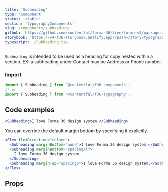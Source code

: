 ```yaml
---
title: 'Subheading'
type: 'component'
status: 'stable'
section: 'typographyComponents'
slug: /components/subheading/
github: 'https://github.com/contentful/forma-36/tree/forma-v4/packages/components/typography/src'
storybook: 'https://v4-f36-storybook.netlify.app/?path=/story/typography-subheading--basic'
typescript: ./Subheading.tsx
---
```


`Subheading` is intended to be used as a heading for copy nested within a section. EX: a subheading under Contact may be Address or Phone number.

### Import

```js static=true
import { Subheading } from '@contentful/f36-components';
// or
import { Subheading } from '@contentful/f36-typography';
```

## Code examples

```jsx
<Subheading>I love Forma 36 design system.</Subheading>
```

You can override the default margin bottom by specifying it explicitly.

```jsx
<Flex flexDirection="column">
  <Subheading marginBottom="none">I love Forma 36 design system.</Subheading>
  <Subheading marginBottom="spacingXl">
    I love Forma 36 design system.
  </Subheading>
  <Subheading marginTop="spacingS">I love Forma 36 design system.</Subheading>
</Flex>
```

## Props


<Props of="Subheading" />
